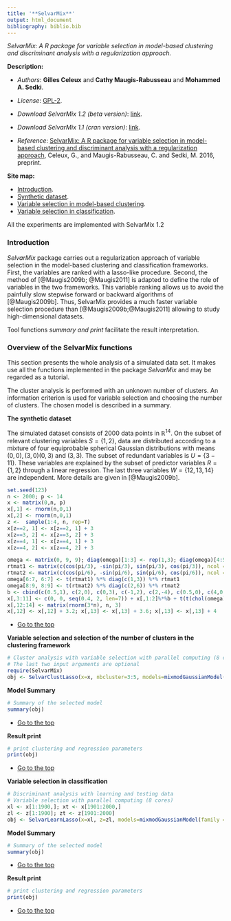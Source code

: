 ```yaml
---
title: '**SelvarMix**'
output: html_document
bibliography: biblio.bib
---
```


*SelvarMix: A R package for variable selection in model-based clustering and discriminant analysis with a regularization approach.*

**Description:**

* *Authors*: **Gilles Celeux** and **Cathy Maugis-Rabusseau** and **Mohammed A. Sedki**.
* *License*: [GPL-2](http://www.gnu.org/licenses/gpl-2.0.html).
* *Download SelvarMix 1.2 (beta version)*: [link](http://r-forge.r-project.org/R/?group_id=2044). 

*  *Download SelvarMix 1.1 (cran version)*: [link](http://cran.r-project.org/web/packages/SelvarMix/).
* *Reference*: [SelvarMix: A R package for variable selection in model-based clustering and discriminant analysis with a regularization approach](https://hal.archives-ouvertes.fr/hal-01053784/), Celeux, G., and Maugis-Rabusseau, C. and Sedki, M. 2016, preprint.


<a id="top"></a>
**Site map:**  

* <a href="#intro">Introduction</a>.
* <a href="#dataset">Synthetic dataset</a>.
* <a href="#clust">Variable selection in model-based clustering</a>.
* <a href="#discrim">Variable selection in classification</a>.

All the experiments are implemented with SelvarMix 1.2
<a id="intro"></a>

### Introduction
*SelvarMix* package carries out a regularization approach of variable selection in the model-based clustering and classification 
frameworks. First, the
variables are ranked with a lasso-like procedure. Second, the method
of [@Maugis2009b; @Maugis2011] is adapted to define the role of variables in the
two frameworks. This variable ranking allows us to avoid the painfully slow
stepwise forward or backward algorithms of [@Maugis2009b]. Thus, SelvarMix provides a much 
faster variable selection procedure than [@Maugis2009b;@Maugis2011] allowing
to study high-dimensional datasets.


Tool functions *summary and print*  facilitate the result interpretation.





###  Overview of the SelvarMix functions
This section presents the whole analysis of a simulated  data set. 
It makes use all the functions implemented in the package *SelvarMix* and may be regarded as a tutorial. 

The cluster analysis is performed with an unknown number of clusters. An information criterion is used for variable
selection and choosing the number of clusters.  The chosen model is described in a summary. 

**The synthetic dataset**

 The simulated dataset consists of 2000 data points in $\mathbb{R}^{14}$. 
 On the subset of relevant clustering variables $S = \{1, 2\}$, 
 data are distributed according to a mixture of four equiprobable 
 spherical Gaussian distributions with means $(0,0), (3,0)
 (0,3)$ and $(3,3)$. The subset of redundant variables 
 is $U =\{3-11\}$. These variables are explained by the subset of 
 predictor variables $R = \{1,2\}$ through a linear regression. 
 The last three variables $W = \{12, 13, 14\}$ are independent. More details are given in [@Maugis2009b].

<a id="tutorial"></a>
```r
set.seed(123)
n <- 2000; p <- 14
x <- matrix(0,n, p)
x[,1] <- rnorm(n,0,1)
x[,2] <- rnorm(n,0,1)
z <-  sample(1:4, n, rep=T)
x[z==2, 1] <- x[z==2, 1] + 3
x[z==3, 2] <- x[z==3, 2] + 3
x[z==4, 1] <- x[z==4, 1] + 3
x[z==4, 2] <- x[z==4, 2] + 3

omega <- matrix(0, 9, 9); diag(omega)[1:3] <- rep(1,3); diag(omega)[4:5] <- rep(0.5,2)
rtmat1 <- matrix(c(cos(pi/3), -sin(pi/3), sin(pi/3), cos(pi/3)), ncol = 2, byrow = TRUE)
rtmat2 <- matrix(c(cos(pi/6), -sin(pi/6), sin(pi/6), cos(pi/6)), ncol = 2, byrow = TRUE)
omega[6:7, 6:7] <- t(rtmat1) %*% diag(c(1,3)) %*% rtmat1
omega[8:9, 8:9] <- t(rtmat2) %*% diag(c(2,6)) %*% rtmat2
b <- cbind(c(0.5,1), c(2,0), c(0,3), c(-1,2), c(2,-4), c(0.5,0), c(4,0.5), c(3,0), c(2,1))
x[,3:11] <- c(0, 0, seq(0.4, 2, len=7)) + x[,1:2]%*%b + t(t(chol(omega)) %*% matrix(rnorm(n*9), 9, n)) 
x[,12:14] <- matrix(rnorm(3*n), n, 3)
x[,12] <- x[,12] + 3.2; x[,13] <- x[,13] + 3.6; x[,13] <- x[,13] + 4
```
* <a href="#top">Go to the top</a>

<a id="clust"></a>
**Variable selection and selection of the number of clusters in the clustering framework**
```r
# Cluster analysis with variable selection with parallel computing (8 cores) 
# The last two input arguments are optional
require(SelvarMix)
obj <- SelvarClustLasso(x=x, nbcluster=3:5, models=mixmodGaussianModel(family = "spherical"), nbcores=8)
```

**Model Summary**

```r
# Summary of the selected model
summary(obj)
```

* <a href="#top">Go to the top</a>

**Result print**
```r
# print clustering and regression parameters 
print(obj)
```
* <a href="#top">Go to the top</a>

<a id="discrim"></a>
**Variable selection in classification**
```r
# Discriminant analysis with learning and testing data
# Variable selection with parallel computing (8 cores)
xl <- x[1:1900,]; xt <- x[1901:2000,] 
zl <- z[1:1900]; zt <- z[1901:2000]
obj <- SelvarLearnLasso(x=xl, z=zl, models=mixmodGaussianModel(family = "spherical"), xtest=xt, ztest=zt,nbcores=8)
```
**Model Summary**

```r
# Summary of the selected model
summary(obj)
```
* <a href="#top">Go to the top</a>

**Result print**
```r
# print clustering and regression parameters 
print(obj)
```
* <a href="#top">Go to the top</a>

